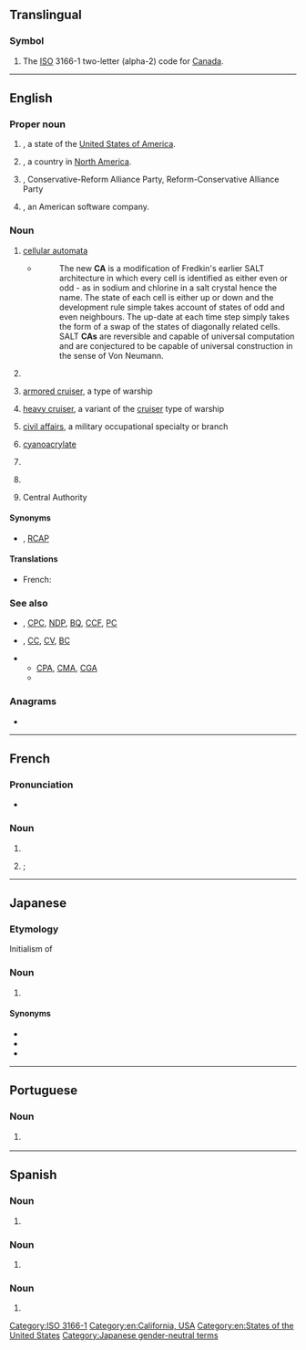 {{also|Appendix:Variations of "ca"}}
==Translingual==

===Symbol===
{{head|mul|symbol}}

# The [[ISO]] 3166-1 two-letter (alpha-2) code for [[Canada]].

[[Category:ISO 3166-1]]

----

==English==

===Proper noun===
{{en-proper noun}}

# {{abbreviation of|en|California|nodot=1}}, a state of the [[United States of America]].
# {{abbreviation of|en|Canada||nodot=1}}, a country in [[North America]].
# {{lb|en|Canada|politics}} {{initialism of|en|{{w|Canadian Alliance}}}}, Conservative-Reform Alliance Party, Reform-Conservative Alliance Party
# {{initialism of|en|{{w|Computer Associates}}}}, an American software company.

===Noun===
{{en-noun|~}}

# {{lb|en|computing}} [[cellular automata]]
#* {{quote-web
|en
|date=2012-07-03
|author=Mike James
|title=A New Computational Universe - Fredkin's SALT CA
|site=www.i-programmer.info
|url=http://www.i-programmer.info/news/112-theory/4445-a-new-computational-universe-fredkins-salt-ca.html
|accessdate=2012-10-25}}
#*: The new '''CA''' is a modification of Fredkin's earlier SALT architecture in which every cell is identified as either even or odd - as in sodium and chlorine in a salt crystal hence the name. The state of each cell is either up or down and the development rule simple takes account of states of odd and even neighbours. The up-date at each time step simply takes the form of a swap of the states of diagonally related cells. SALT '''CAs''' are reversible and capable of universal computation and are conjectured to be capable of universal construction in the sense of Von Neumann.
# {{lb|en|computing}} {{initialism of|en|[[certificate]] [[authority]]}}
# {{lb|en|US|nautical}} [[armored cruiser]], a type of warship
# {{lb|en|US|nautical}} [[heavy cruiser]], a variant of the [[cruiser]] type of warship
# {{lb|en|US|military}} [[civil affairs]], a military occupational specialty or branch
# {{lb|en|organic compound}} [[cyanoacrylate]]
# {{lb|en|Scotland|Canada|AU|NZ|South Africa|accounting}} {{initialism of|en|chartered accountant}}
# {{lb|en|Japan}} {{initialism of|en|cabin attendant}}
# Central Authority

====Synonyms====
* {{sense|Canadian politics}} {{l|en|CRAP}}, [[RCAP]]

====Translations====
{{trans-top|chartered accountant}}
* French: {{t+|fr|CA|lit=comptable agréé}}
{{trans-mid}}
{{trans-bottom}}

===See also===
* {{sense|Canadian politics}} {{l|en|LPC}}, [[CPC]], [[NDP]], [[BQ]], [[CCF]], [[PC]]
* {{sense|US navy}} {{l|en|CL}}, [[CC]], [[CV]], [[BC]]
* {{sense|accountant}}
** [[CPA]], [[CMA]], [[CGA]]
** {{pedia|Chartered Accountant}}

===Anagrams===
* {{anagrams|en|a=ac|-ac|A.C.|A/C|AC|Ac|a-c|a.c.|a/c|ac|ac-|ac.}}

[[Category:en:California, USA]]
[[Category:en:States of the United States]]

----

==French==

===Pronunciation===
* {{fr-IPA|cé-a}}

===Noun===
{{fr-noun|m}}

# {{abbreviation of|fr|[[conseil]] [[d']][[administration]]}}
# {{lb|fr|Canada|accounting}} {{l|en|CA}}; {{initialism of|fr|comptable agréé|gloss={{m|en|chartered accountant}}}}

----

==Japanese==

===Etymology===
Initialism of {{bor|ja|en|cabin attendant}}

===Noun===
{{ja-noun|シーエー}}

# {{l|en|flight attendant}}

====Synonyms====
* {{ja-r|客%室 乗%務%員|きゃく%しつ じょう%む%いん}}
* {{ja-r|キャビン アテンダント}}
* {{ja-r|スチュワーデス|lit=stewardess}}
{{C|ja|Occupations}}
[[Category:Japanese gender-neutral terms]]

----

==Portuguese==

===Noun===
{{pt-noun|f|-}}

# {{lb|pt|electricity}} {{abbreviation of|pt|corrente alternada}} {{l|en|AC}}

----

==Spanish==

===Noun===
{{es-noun|f|-}}

# {{initialism of|es|[[corriente]] [[alterna]]||[[AC]] or [[alternating current]]}}

===Noun===
{{es-noun|f|CC. AA.}}

# {{initialism of|es|[[comunidad autónoma]]}}

===Noun===
{{es-noun|m|CC. AA.}}

# {{initialism of|es|[[centro de alumnos]]}}